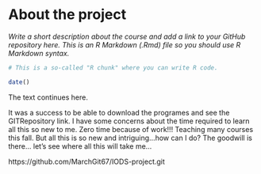
# About the project

*Write a short description about the course and add a link to your GitHub repository here. This is an R Markdown (.Rmd) file so you should use R Markdown syntax.*

```r
# This is a so-called "R chunk" where you can write R code.

date()

```
The text continues here.

It was a success to be able to download the programes and see the GITRepository link.
I have some concerns about the time required to learn all this so new to me.
Zero time because of work!!!
Teaching many courses this fall. But all this is so new and intriguing...how can I do?
The goodwill is there... let's see where all this will take me...

https://github.com/MarchGit67/IODS-project.git

